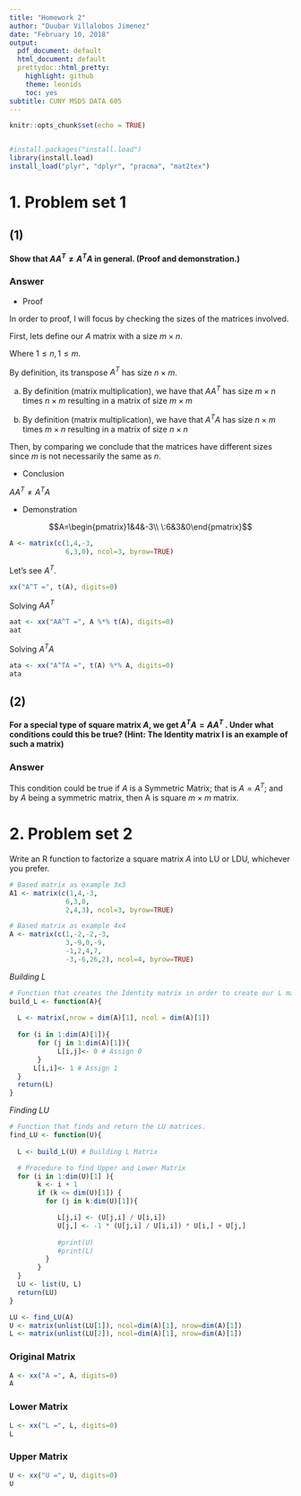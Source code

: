 ```yaml
---
title: "Homework 2"
author: "Duubar Villalobos Jimenez"
date: "February 10, 2018"
output:
  pdf_document: default
  html_document: default
  prettydoc::html_pretty:
    highlight: github
    theme: leonids
    toc: yes
subtitle: CUNY MSDS DATA 605
---
```


```r
knitr::opts_chunk$set(echo = TRUE)


#install.packages("install.load")
library(install.load)
install_load("plyr", "dplyr", "pracma", "mat2tex")

```

# 1. Problem set 1


## (1)
**Show that $AA^T \neq A^TA$ in general. (Proof and demonstration.)**

### Answer

+ Proof

In order to proof, I will focus by checking the sizes of the matrices involved.

First, lets define our $A$ matrix with a size $m \times n$.

Where $1 \leq n, 1 \leq m$.

By definition, its transpose $A^T$ has size $n \times  m$.

a) By definition (matrix multiplication), we have that $AA^T$ has size $m \times n$ times $n \times m$ resulting in a matrix of size $m \times m$

b) By definition (matrix multiplication), we have that $A^TA$ has size $n \times m$ times $m \times n$ resulting in a matrix of size $n \times n$

Then, by comparing we conclude that the matrices have different sizes since $m$ is not necessarily the same as $n$.

+ Conclusion

$AA^T \neq A^TA$

+ Demonstration


$$A=\begin{pmatrix}1&4&-3\\ \:6&3&0\end{pmatrix}$$

```r
A <- matrix(c(1,4,-3,
              6,3,0), ncol=3, byrow=TRUE)
```

Let's see  $A^T$.

```r
xx("A^T =", t(A), digits=0)
```

Solving $AA^T$

```r
aat <- xx("AA^T =", A %*% t(A), digits=0) 
aat
```

Solving $A^TA$

```r
ata <- xx("A^TA =", t(A) %*% A, digits=0) 
ata
```



## (2)
**For a special type of square matrix $A$, we get $A^TA = AA^T$ . Under what conditions could this be true? (Hint: The Identity matrix I is an example of such a matrix)**

### Answer

This condition could be true if $A$ is a Symmetric Matrix; that is $A = A^T$; and by $A$ being a symmetric matrix, then A is square $m \times m$ matrix.


# 2. Problem set 2

Write an R function to factorize a square matrix $A$ into LU or LDU, whichever you prefer.

```r
# Based matrix as example 3x3
A1 <- matrix(c(1,4,-3,
              6,3,0,
              2,4,3), ncol=3, byrow=TRUE)

# Based matrix as example 4x4
A <- matrix(c(1,-2,-2,-3,
              3,-9,0,-9,
              -1,2,4,7,
              -3,-6,26,2), ncol=4, byrow=TRUE)
```

*Building L*

```r
# Function that creates the Identity matrix in order to create our L matrix from it
build_L <- function(A){
  
  L <- matrix(,nrow = dim(A)[1], ncol = dim(A)[1])
  
  for (i in 1:dim(A)[1]){
       for (j in 1:dim(A)[1]){
            L[i,j]<- 0 # Assign 0     
       }
      L[i,i]<- 1 # Assign 1 
  }
  return(L)
}
```

*Finding LU*

```r
# Function that finds and return the LU matrices.
find_LU <- function(U){
  
  L <- build_L(U) # Building L Matrix

  # Procedure to find Upper and Lower Matrix
  for (i in 1:dim(U)[1] ){
       k <- i + 1
       if (k <= dim(U)[1]) {
         for (j in k:dim(U)[1]){

            L[j,i] <- (U[j,i] / U[i,i]) 
            U[j,] <- -1 * (U[j,i] / U[i,i]) * U[i,] + U[j,]
  
            #print(U)
            #print(L)
         }
       }
  }
  LU <- list(U, L)
  return(LU)
}
```

```r
LU <- find_LU(A)
U <- matrix(unlist(LU[1]), ncol=dim(A)[1], nrow=dim(A)[1])
L <- matrix(unlist(LU[2]), ncol=dim(A)[1], nrow=dim(A)[1])
```

### Original Matrix

```r
A <- xx("A =", A, digits=0) 
A
```


### Lower Matrix

```r
L <- xx("L =", L, digits=0) 
L
```

### Upper Matrix

```r
U <- xx("U =", U, digits=0) 
U
```

